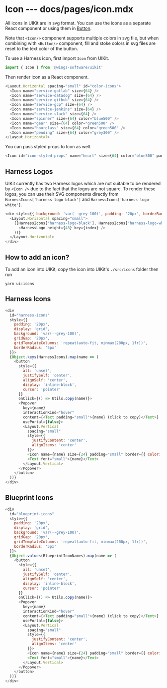 # Icon --- docs/pages/icon.mdx

All icons in UIKit are in svg format. You can use the icons as a separate React component or using them in [Button](/button).

Note that `<Icon/>` component supports multiple colors in svg file, but when combining with `<Button/>` component, fill and stoke colors in svg files are reset to the text color of the button.

To use a Harness icon, first import `Icon` from UIKit.

```js
import { Icon } from '@wings-software/uikit'
```

Then render icon as a React component.

```js live=true
<Layout.Horizontal spacing="small" id="color-icons">
  <Icon name="service-gotlab" size={64} />
  <Icon name="service-datadog" size={64} />
  <Icon name="service-github" size={64} />
  <Icon name="service-gcp" size={64} />
  <Icon name="service-jenkins" size={64} />
  <Icon name="service-slack" size={64} />
  <Icon name="spinner" size={64} color="blue500" />
  <Icon name="gear" size={64} color="green500" />
  <Icon name="hourglass" size={64} color="green500" />
  <Icon name="pending" size={64} color="grey300" />
</Layout.Horizontal>
```

You can pass styled props to Icon as well.

```js live=true
<Icon id="icon-styled-props" name="heart" size={64} color="blue500" padding="small" border={{ color: 'blue400' }} />
```

## Harness Logos

UIKit currently has two Harness logos which are not suitable to be rendered by `<Icon />` due to the fact that the logos are not square. To render these logos, you can use their SVG components directly from `HarnessIcons['harness-logo-black']` and `HarnessIcons['harness-logo-white']`.

```js render=true
<div style={{ background: 'var(--grey-100)', padding: '20px', borderRadius: '5px' }}>
  <Layout.Horizontal spacing="small">
    {[HarnessIcons['harness-logo-black'], HarnessIcons['harness-logo-white']].map((HarnessLogo, index) => (
      <HarnessLogo height={48} key={index} />
    ))}
  </Layout.Horizontal>
</div>
```

## How to add an icon?

To add an icon into UIKit, copy the icon into UIKit's `./src/icons` folder then run

```
yarn ui:icons
```

## Harness Icons

```js render=true
<div
  id="harness-icons"
  style={{
    padding: '20px',
    display: 'grid',
    background: 'var(--grey-100)',
    gridGap: '20px',
    gridTemplateColumns: 'repeat(auto-fit, minmax(200px, 1fr))',
    borderRadius: '5px'
  }}>
  {Object.keys(HarnessIcons).map(name => (
    <button
      style={{
        all: 'unset',
        justifySelf: 'center',
        alignSelf: 'center',
        display: 'inline-block',
        cursor: 'pointer'
      }}
      onClick={() => Utils.copy(name)}>
      <Popover
        key={name}
        interactionKind="hover"
        content={<Text padding="small">{name} (click to copy)</Text>}
        usePortal={false}>
        <Layout.Vertical
          spacing="small"
          style={{
            justifyContent: 'center',
            alignItems: 'center'
          }}>
          <Icon name={name} size={24} padding="small" border={{ color: 'grey300' }} />
          <Text font="small">{name}</Text>
        </Layout.Vertical>
      </Popover>
    </button>
  ))}
</div>
```

## Blueprint Icons

```js render=true
<div
  id="blueprint-icons"
  style={{
    padding: '20px',
    display: 'grid',
    background: 'var(--grey-100)',
    gridGap: '20px',
    gridTemplateColumns: 'repeat(auto-fit, minmax(200px, 1fr))',
    borderRadius: '5px'
  }}>
  {Object.values(BlueprintIconNames).map(name => (
    <button
      style={{
        all: 'unset',
        justifySelf: 'center',
        alignSelf: 'center',
        display: 'inline-block',
        cursor: 'pointer'
      }}
      onClick={() => Utils.copy(name)}>
      <Popover
        key={name}
        interactionKind="hover"
        content={<Text padding="small">{name} (click to copy)</Text>}
        usePortal={false}>
        <Layout.Vertical
          spacing="small"
          style={{
            justifyContent: 'center',
            alignItems: 'center'
          }}>
          <Icon name={name} size={24} padding="small" border={{ color: 'grey300' }} />
          <Text font="small">{name}</Text>
        </Layout.Vertical>
      </Popover>
    </button>
  ))}
</div>
```
